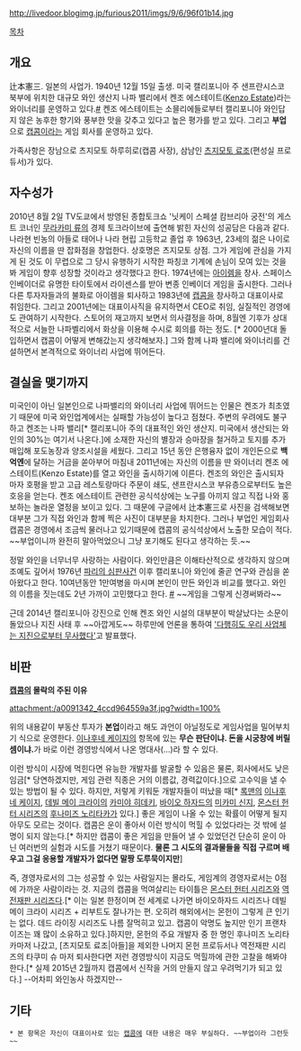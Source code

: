 http://livedoor.blogimg.jp/furious2011/imgs/9/6/96f01b14.jpg

[[목차]]

== 개요 ==
辻本憲三. 일본의 사업가. 1940년 12월 15일 출생. 미국 캘리포니아 주 샌프란시스코 북부에 위치한 대규모 와인 생산지 나파 밸리에서 켄조 에스테이트([http://www.kenzoestate.com/ Kenzo Estate])라는 와이너리를 운영하고 있다.[http://blog.naver.com/bwv1010/220024024054 #] 켄조 에스테이트는 소믈리에들로부터 캘리포니아 와인답지 않은 농후한 향기와 풍부한 맛을 갖추고 있다고 높은 평가를 받고 있다. 그리고 '''부업'''으로 [[캡콤]]이라는 게임 회사를 운영하고 있다.

가족사항은 장남으로 츠지모토 하루히로(캡콤 사장), 삼남인 [[츠지모토 료조]](편성실 프로듀서)가 있다.

== 자수성가 ==
2010년 8월 2일 TV도쿄에서 방영된 종합토크쇼 '닛케이 스페셜 캄브리아 궁전'의 게스트 코너인 [[무라카미 류]]의 경제 토크라이브에 출연해 밝힌 자신의 성공담은 다음과 같다. 나라현 빈농의 아들로 태어나 나라 현립 고등학교 졸업 후 1963년, 23세의 젊은 나이로 자신의 이름을 딴 잡화점을 창업한다. 상호명은 츠지모토 상점. 그가 게임에 관심을 가지게 된 것도 이 무렵으로 그 당시 유행하기 시작한 파칭코 기계에 손님이 모여 있는 것을 봐 게임이 향후 성장할 것이라고 생각했다고 한다. 1974년에는 [[아이렘]]을 창사. 스페이스 인베이더로 유명한 타이토에서 라이센스를 받아 변종 인베이더 게임을 출시한다. 그러나 다른 투자자들과의 불화로 아이렘을 퇴사하고 1983년에 [[캡콤]]을 창사하고 대표이사로 취임한다. 그리고 2001년에는 대표이사직을 유지하면서 CEO로 취임, 실질적인 경영에도 관여하기 시작한다. 스토어의 재고까지 보면서 의사결정을 하며, 8월엔 기후가 상대적으로 서늘한 나파벨리에서 화상을 이용해 수시로 회의를 하는 정도. [* 2000년대 돌입하면서 캡콤이 어떻게 변해갔는지 생각해보자.] 그와 함께 나파 밸리에 와이너리를 건설하면서 본격적으로 와이너리 사업에 뛰어든다.

== 결실을 맺기까지 ==
미국인이 아닌 일본인으로 나파밸리의 와이너리 사업에 뛰어드는 인물은 켄조가 최초였기 때문에 미국 와인업계에서는 실패할 가능성이 높다고 점쳤다. 주변의 우려에도 불구하고 켄조는 나파 밸리[* 캘리포니아 주의 대표적인 와인 생산지. 미국에서 생산되는 와인의 30%는 여기서 나온다.]에 소재한 자신의 별장과 승마장을 철거하고 토지를 추가 매입해 포도농장과 양조시설을 세웠다. 그리고 15년 동안 은행융자 없이 개인돈으로 '''백억엔'''에 달하는 거금을 쏟아부어 마침내 2011년에는 자신의 이름을 딴 와이너리 켄조 에스테이트(Kenzo Estate)를 열고 와인을 출시하기에 이른다. 켄조의 와인은 출시되자 마자 호평을 받고 고급 레스토랑마다 주문이 쇄도, 샌프란시스코 부유층으로부터도 높은 호응을 얻는다. 켄조 에스테이트 관련한 공식석상에는 노구를 아끼지 않고 직접 나와 홍보하는 놀라운 열정을 보이고 있다. 그 때문에 구글에서 辻本憲三로 사진을 검색해보면 대부분 그가 직접 와인과 함께 찍은 사진이 대부분을 차지한다. 그러나 부업인 게임회사 캡콤은 경영에서 조금씩 물러나고 있기때문에 캡콤의 공식석상에서 노출한 모습이 적다. ~~부업이니까 완전히 말아먹었으니 그냥 포기해도 된다고 생각하는 듯.~~

정말 와인을 너무너무 사랑하는 사람이다. 와인만큼은 이해타산적으로 생각하지 않으며 조예도 깊어서 1976년 [[파리의 심판]]사건 이후 캘리포니아 와인에 줄곧 연구와 관심을 쏟아왔다고 한다. 10여년동안 1만여병을 마시며 본인이 만든 와인과 비교를 했다고. 와인의 이름을 짓는데도 2년 가까이 고민했다고 한다. [http://life.joins.com/news/article/article.asp?Total_ID=4961320&ctg=12&sid=5899 #] ~~게임을 그렇게 신경써봐라~~

근데 2014년 캘리포니아 강진으로 인해 켄조 와인 시설의 대부분이 박살났다는 소문이 돌았으나 지진 사태 후 ~~아깝게도~~ 하루만에 언론을 통하여 [http://www.rafu.com/2014/08/kenzo-estate-untouched-by-quake/ '다행히도 우리 사업체는 지진으로부터 무사했다']고 발표했다.

== 비판 ==
'''[[캡콤]]의 몰락의 주된 이유'''

attachment:/a0091342_4ccd964559a3f.jpg?width=100%

위의 내용같이 부동산 투자가 '''본업'''이라고 해도 과언이 아닐정도로 게임사업을 밀어부치기 식으로 운영한다. [[이나후네 케이지]]의 항목에 있는 '''무슨 판단이냐. 돈을 시궁창에 버릴 셈이냐.'''가 바로 이런 경영방식에서 나온 명대사(...)라 할 수 있다.

이런 방식이 시장에 먹힌다면 유능한 개발자를 발굴할 수 있음은 물론, 회사에서도 낮은 임금[* 당연하겠지만, 게임 관련 직종은 거의 이름값, 경력값이다.]으로 고수익을 낼 수 있는 방법이 될 수 있다. 하지만, 저렇게 키워둔 개발자들이 떠났을 때[* [[록맨]]의 [[이나후네 케이지]], [[데빌 메이 크라이]]의 [[카미야 히데키]], [[바이오 하자드]]의 [[미카미 신지]], [[몬스터 헌터 시리즈]]의 [[후나미즈 노리타카]]가 있다.] 좋은 게임이 나올 수 있는 확률이 어떻게 될지 아무도 모르는 것이다. 캡콤은 운이 좋아서 이런 방식이 먹힐 수 있었다라는 것 밖에 설명이 되지 않는다.[* 하지만 캡콤이 좋은 게임을 만들어 낼 수 있었던건 단순히 운이 아닌 여러번의 실험과 시도를 거쳤기 때문이다. '''물론 그 시도의 결과물들을 직접 구르며 배우고 그걸 응용할 개발자가 없다면 말짱 도루묵이지만''']

즉, 경영자로서의 그는 성공할 수 있는 사람일지는 몰라도, 게임계의 경영자로서는 0점에 가까운 사람이라는 것. 지금의 캡콤을 먹여살리는 타이틀은 [[몬스터 헌터 시리즈]]와 [[역전재판 시리즈]]다.[* 이는 일본 한정이며 전 세계로 나가면 바이오하자드 시리즈나 데빌 메이 크라이 시리즈 + 리부트도 잘나가는 편. 오히려 해외에서는 몬헌이 그렇게 큰 인기는 없다. 데드 라이징 시리즈도 나름 잘먹히고 있고. 캡콤이 악명도 높지만 인기 프랜차이즈는 꽤 많이 소유하고 있다.]하지만, 몬헌의 주요 개발자 중 한 명인 후나미즈 노리타카마저 나갔고, [츠지모토 료조|아들]을 제외한 나머지 몬헌 프로듀서나 역전재판 시리즈의 타쿠미 슈 마저 퇴사한다면 저런 경영방식이 지금도 먹힐까에 관한 고찰을 해봐야한다.[* 실제 2015년 2월까지 캡콤에서 신작을 거의 만들지 않고 우려먹기가 되고 있다.] --어차피 와인농사 하겠지만--

== 기타 ==
 * 본 항목은 자신이 대표이사로 있는 [[캡콤]]에 대한 내용은 매우 부실하다. ~~부업이라 그런듯~~
